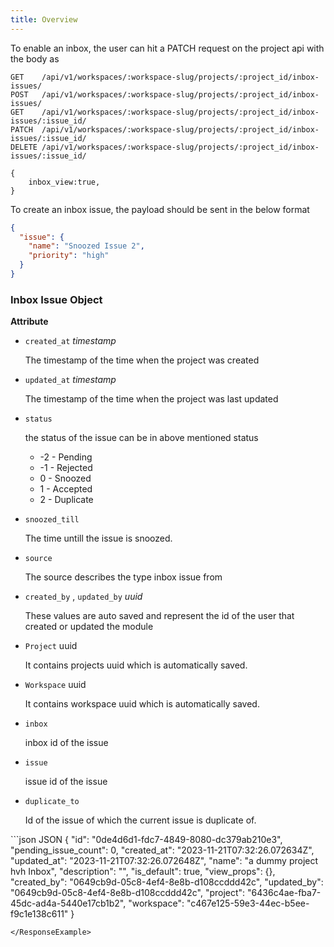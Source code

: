 ```yaml
---
title: Overview
---
```


To enable an inbox, the user can hit a PATCH request on the project api with the body as

```http
GET    /api/v1/workspaces/:workspace-slug/projects/:project_id/inbox-issues/
POST   /api/v1/workspaces/:workspace-slug/projects/:project_id/inbox-issues/
GET    /api/v1/workspaces/:workspace-slug/projects/:project_id/inbox-issues/:issue_id/
PATCH  /api/v1/workspaces/:workspace-slug/projects/:project_id/inbox-issues/:issue_id/
DELETE /api/v1/workspaces/:workspace-slug/projects/:project_id/inbox-issues/:issue_id/
```

```
{
	inbox_view:true,
}
```

To create an inbox issue, the payload should be sent in the below format

```json
{
  "issue": {
    "name": "Snoozed Issue 2",
    "priority": "high"
  }
}
```

### Inbox Issue Object

**Attribute**

- `created_at` _timestamp_

  The timestamp of the time when the project was created

- `updated_at` _timestamp_

  The timestamp of the time when the project was last updated

- `status`

  the status of the issue can be in above mentioned status

  - \-2 - Pending
  - \-1 - Rejected
  - 0 - Snoozed
  - 1 - Accepted
  - 2 - Duplicate

- `snoozed_till`

  The time untill the issue is snoozed.

- `source`

  The source describes the type inbox issue from

- `created_by` , `updated_by` _uuid_

  These values are auto saved and represent the id of the user that created or updated the module

- `Project` uuid

  It contains projects uuid which is automatically saved.

- `Workspace` uuid

  It contains workspace uuid which is automatically saved.

- `inbox`

  inbox id of the issue

- `issue`

  issue id of the issue

- `duplicate_to`

  Id of the issue of which the current issue is duplicate of.

<ResponseExample>
```json JSON
{
    "id": "0de4d6d1-fdc7-4849-8080-dc379ab210e3",
    "pending_issue_count": 0,
    "created_at": "2023-11-21T07:32:26.072634Z",
    "updated_at": "2023-11-21T07:32:26.072648Z",
    "name": "a dummy project hvh Inbox",
    "description": "",
    "is_default": true,
    "view_props": {},
    "created_by": "0649cb9d-05c8-4ef4-8e8b-d108ccddd42c",
    "updated_by": "0649cb9d-05c8-4ef4-8e8b-d108ccddd42c",
    "project": "6436c4ae-fba7-45dc-ad4a-5440e17cb1b2",
    "workspace": "c467e125-59e3-44ec-b5ee-f9c1e138c611"
}

```
</ResponseExample>